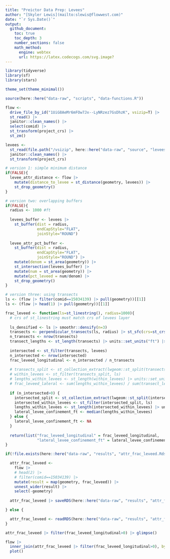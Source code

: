 ```yaml
---
title: "Preictor Data Prep: Levees"
author: "[Skyler Lewis](mailto:slewis@flowwest.com)"
date: "`r Sys.Date()`"
output: 
  github_document:
    toc: true
    toc_depth: 3
    number_sections: false
    math_method:
      engine: webtex
      url: https://latex.codecogs.com/svg.image?
---
```


```r
library(tidyverse)
library(sf)
library(stars)

theme_set(theme_minimal())

source(here::here("data-raw", "scripts", "data-functions.R"))
```

```r
flow <- 
  drive_file_by_id("1UiG8AeMr6mFOw7Jx--LyNRzez7GsDhzK", vsizip=T) |>
  st_read() |>
  janitor::clean_names() |>
  select(comid) |>
  st_transform(project_crs) |>
  st_zm()

levees <- 
  st_read(file.path("/vsizip", here::here("data-raw", "source", "levees", "nld_ca_levees.shp.zip"))) |>
  janitor::clean_names() |>
  st_transform(project_crs)

# version 1: simple minimum distance
if(FALSE){
  levee_attr_distance <- flow |> 
    mutate(distance_to_levee = st_distance(geometry, levees)) |>
    st_drop_geometry()
}

# version two: overlapping buffers
if(FALSE){
  radius <- 1000 #ft
  
  levees_buffer <- levees |> 
    st_buffer(dist = radius,
              endCapStyle="FLAT",
              joinStyle="ROUND")
  
  levee_attr_pct_buffer <- 
    st_buffer(dist = radius,
              endCapStyle="FLAT",
              joinStyle="ROUND") |>
    mutate(denom = st_area(geometry)) |>
    st_intersection(levees_buffer) |>
    mutate(num = st_area(geometry)) |>
    mutate(pct_leveed = num/denom) |>
    st_drop_geometry()
}

# version three: using transects
ls <- (flow |> filter(comid==15034139) |> pull(geometry))[[1]]
ls <- (flow |> head(1) |> pull(geometry))[[1]]

frac_leveed <- function(ls=st_linestring(), radius=1000){
  # crs of st_linestring must match crs of levees layer
  
  ls_densified <- ls |> smoothr::densify(n=3)
  transects <- perpendicular_transects(ls, radius) |> st_sfc(crs=st_crs(levees)) |> st_sf()
  n_transects <- nrow(transects)
  transect_lengths <- st_length(transects) |> units::set_units("ft") |> units::drop_units()
  
  intersected <- st_filter(transects, levees)
  n_intersected <- nrow(intersected)
  frac_leveed_longitudinal <- n_intersected / n_transects
  
  # transects_split <- st_collection_extract(lwgeom::st_split(transects, levees),"LINESTRING")
  # within_levees <- st_filter(transects_split, ls)
  # lengths_within_levees <- st_length(within_levees) |> units::set_units("ft") |> units::drop_units()
  # frac_leveed_lateral <- sum(lengths_within_levees) / sum(transect_lengths)
  
  if (n_intersected>0) {
    intersected_split <- st_collection_extract(lwgeom::st_split(intersected, levees),"LINESTRING")
    intersected_within_levees <- st_filter(intersected_split, ls)
    lengths_within_levees <- st_length(intersected_within_levees) |> units::set_units("ft") |> units::drop_units()
    lateral_levee_confinement_ft <- median(lengths_within_levees) 
  } else {
    lateral_levee_confinement_ft <- NA
  }
  
  return(list("frac_leveed_longitudinal" = frac_leveed_longitudinal,
              "lateral_levee_confinement_ft" = lateral_levee_confinement_ft))
}

if(!file.exists(here::here("data-raw", "results", "attr_frac_leveed.Rds"))) {

  attr_frac_leveed <- 
    flow |> 
    # head(2) |>
    # filter(comid==15034139) |>
    mutate(result = map(geometry, frac_leveed)) |> 
    unnest_wider(result) |>
    select(-geometry)
  
  attr_frac_leveed |> saveRDS(here::here("data-raw", "results", "attr_frac_leveed.Rds"))

} else {

  attr_frac_leveed <- readRDS(here::here("data-raw", "results", "attr_frac_leveed.Rds"))
}

attr_frac_leveed |> filter(frac_leveed_longitudinal>0) |> glimpse()

flow |>
  inner_join(attr_frac_leveed |> filter(frac_leveed_longitudinal>0), by=join_by(comid)) |>
  plot()
```

